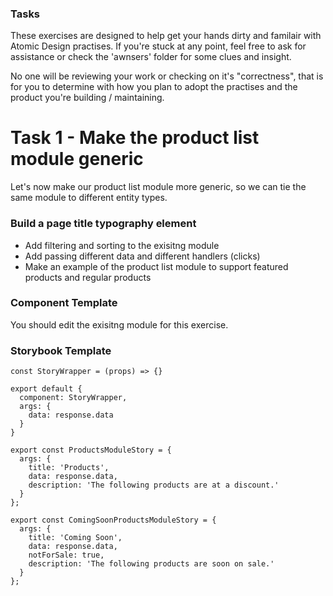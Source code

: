 
<Meta title="Workshop/session2/tasks/task1-make-product-list-module-generic" />

### Tasks
These exercises are designed to help get your hands dirty and familair with Atomic Design practises.
If you're stuck at any point, feel free to ask for assistance or check the 'awnsers' folder for some clues and insight.

No one will be reviewing your work or checking on it's "correctness", that is for you to determine with how you plan to adopt the practises and the product you're building / maintaining.

# Task 1 - Make the product list module generic
Let's now make our product list module more generic, so we can tie the same module to different entity types.

### Build a page title typography element
- Add filtering and sorting to the exisitng module
- Add passing different data and different handlers (clicks)
- Make an example of the product list module to support featured products and regular products

### Component Template
You should edit the exisitng module for this exercise.

### Storybook Template

```
const StoryWrapper = (props) => {}

export default {
  component: StoryWrapper,
  args: {
    data: response.data
  }
}

export const ProductsModuleStory = {
  args: {
    title: 'Products',
    data: response.data,
    description: 'The following products are at a discount.'
  }
};

export const ComingSoonProductsModuleStory = {
  args: {
    title: 'Coming Soon',
    data: response.data,
    notForSale: true,
    description: 'The following products are soon on sale.'
  }
};
```